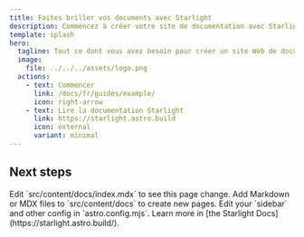 ```yaml
---
title: Faites briller vos documents avec Starlight
description: Commencez à créer votre site de documentation avec Starlight.
template: splash
hero:
  tagline: Tout ce dont vous avez besoin pour créer un site Web de documentation exceptionnel. Rapide, accessible et facile à utiliser.
  image:
    file: ../../../assets/logo.png
  actions:
    - text: Commencer
      link: /docs/fr/guides/example/
      icon: right-arrow
    - text: Lire la documentation Starlight
      link: https://starlight.astro.build
      icon: external
      variant: minimal
---
```



## Next steps

<CardGrid stagger>
    <Card title="Update content" icon="pencil">
        Edit `src/content/docs/index.mdx` to see this page change.
    </Card>
    <Card title="Add new content" icon="add-document">
        Add Markdown or MDX files to `src/content/docs` to create new pages.
    </Card>
    <Card title="Configure your site" icon="setting">
        Edit your `sidebar` and other config in `astro.config.mjs`.
    </Card>
    <Card title="Read the docs" icon="open-book">
        Learn more in [the Starlight Docs](https://starlight.astro.build/).
    </Card>
</CardGrid>
